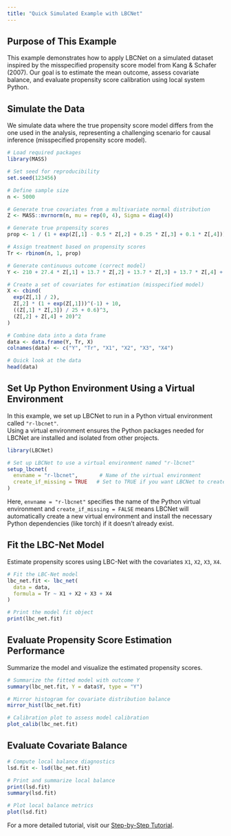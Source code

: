 ```yaml
---
title: "Quick Simulated Example with LBCNet"
---
```


## Purpose of This Example
This example demonstrates how to apply LBCNet on a simulated dataset inspired by the misspecified propensity score model from Kang & Schafer (2007). Our goal is to estimate the mean outcome, assess covariate balance, and evaluate propensity score calibration using local system Python.

## Simulate the Data
We simulate data where the true propensity score model differs from the one used in the analysis, representing a challenging scenario for causal inference (misspecified propensity score model).

```r
# Load required packages
library(MASS)

# Set seed for reproducibility
set.seed(123456)

# Define sample size
n <- 5000

# Generate true covariates from a multivariate normal distribution
Z <- MASS::mvrnorm(n, mu = rep(0, 4), Sigma = diag(4))

# Generate true propensity scores
prop <- 1 / (1 + exp(Z[,1] - 0.5 * Z[,2] + 0.25 * Z[,3] + 0.1 * Z[,4]))

# Assign treatment based on propensity scores
Tr <- rbinom(n, 1, prop)

# Generate continuous outcome (correct model)
Y <- 210 + 27.4 * Z[,1] + 13.7 * Z[,2] + 13.7 * Z[,3] + 13.7 * Z[,4] + rnorm(n)

# Create a set of covariates for estimation (misspecified model)
X <- cbind(
  exp(Z[,1] / 2),
  Z[,2] * (1 + exp(Z[,1]))^(-1) + 10,
  ((Z[,1] * Z[,3]) / 25 + 0.6)^3,
  (Z[,2] + Z[,4] + 20)^2
)

# Combine data into a data frame
data <- data.frame(Y, Tr, X)
colnames(data) <- c("Y", "Tr", "X1", "X2", "X3", "X4")

# Quick look at the data
head(data)
```

## Set Up Python Environment Using a Virtual Environment
In this example, we set up LBCNet to run in a Python virtual environment called `"r-lbcnet"`.  
Using a virtual environment ensures the Python packages needed for LBCNet are installed and isolated from other projects.

```r
library(LBCNet)

# Set up LBCNet to use a virtual environment named "r-lbcnet"
setup_lbcnet(
  envname = "r-lbcnet",       # Name of the virtual environment
  create_if_missing = TRUE   # Set to TRUE if you want LBCNet to create the environment automatically if it doesn't exist
)
```

Here, `envname = "r-lbcnet"` specifies the name of the Python virtual environment and `create_if_missing = FALSE` means LBCNet will automatically create a new virtual environment and install the necessary Python dependencies (like torch) if it doesn't already exist.  

## Fit the LBC-Net Model
Estimate propensity scores using LBC-Net with the covariates `X1`, `X2`, `X3`, `X4`.

```r
# Fit the LBC-Net model
lbc_net.fit <- lbc_net(
  data = data,
  formula = Tr ~ X1 + X2 + X3 + X4
)

# Print the model fit object
print(lbc_net.fit)
```

## Evaluate Propensity Score Estimation Performance
Summarize the model and visualize the estimated propensity scores.
```r
# Summarize the fitted model with outcome Y
summary(lbc_net.fit, Y = data$Y, type = "Y")

# Mirror histogram for covariate distribution balance
mirror_hist(lbc_net.fit)

# Calibration plot to assess model calibration
plot_calib(lbc_net.fit)
```

## Evaluate Covariate Balance
```r
# Compute local balance diagnostics
lsd.fit <- lsd(lbc_net.fit)

# Print and summarize local balance
print(lsd.fit)
summary(lsd.fit)

# Plot local balance metrics
plot(lsd.fit)
```

For a more detailed tutorial, visit our [Step-by-Step Tutorial](tutorial.qmd).







